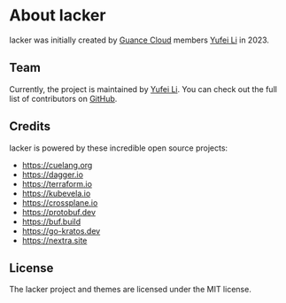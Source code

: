 # About Iacker

Iacker was initially created by [Guance Cloud](https://guance.io) members
[Yufei Li](https://github.com/yufeiminds) in 2023.

## Team

Currently, the project is maintained by [Yufei Li](https://github.com/yufeiminds). You can check out the full
list of contributors on
[GitHub](https://github.com/GuanceCloud/iacker/graphs/contributors).

## Credits

Iacker is powered by these incredible open source projects:

- https://cuelang.org
- https://dagger.io
- https://terraform.io
- https://kubevela.io
- https://crossplane.io
- https://protobuf.dev
- https://buf.build
- https://go-kratos.dev
- https://nextra.site

## License

The Iacker project and themes are licensed under the MIT license.
